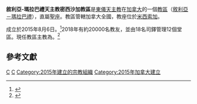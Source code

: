 {{Infobox Roman Catholic diocese
|Roman Catholic Diocese of = 敘利亞-瑪拉巴禮<br>天主教密西沙加教區
|Latin name of diocese = 
|border = catholic
|image = 
|caption =
|location = 加拿大
|territory = 全國
|population = 約20000
|rite = [[敘利亞－瑪拉巴禮教會|敘利亞－瑪拉巴禮]]
|patron = 
|province = （直屬[[聖座|聖座]]）
|established = 2015年
|cathedral=
|co-cathedral =
|leadership = 主教
|website = 
|pope = {{incumbent pope}}
|ordinary = {{link-de|若瑟·卡路非利|Jose Kalluvelil}}
|coadjutor bishop =
|auxiliary =
|emeritus =
}}

'''敘利亞-瑪拉巴禮天主教密西沙加教區'''是[[東儀天主教|東儀天主教]]在[[加拿大|加拿大]]的一個[[教區|教區]]（[[敘利亞－瑪拉巴禮教會|敘利亞－瑪拉巴禮]]），直屬[[聖座|聖座]]。教區管轄加拿大全國，教座位於[[米西索加|米西索加]]。

成立於2015年8月6日。<ref name="dio">{{cite press release |url=https://press.vatican.va/content/salastampa/it/bollettino/pubblico/2015/08/06/0602/01302.html |title=Rinunce e nomine, 06.08.2015 |publisher=Sala Stampa della Santa Sede |date=2015-08-06 |accessdate=2019-07-15 |language=it |archiveurl=https://web.archive.org/web/20190715110713/https://press.vatican.va/content/salastampa/it/bollettino/pubblico/2015/08/06/0602/01302.html |archivedate=2019-07-15}}</ref>2018年有約20000名教友，並由18名司鐸管理12個堂區。現任教區主教為{{link-de|若瑟·卡路非利|Jose Kalluvelil}}。<ref>{{cite press release |title=Resignations and Appointments, 22.12.2018 |url=https://press.vatican.va/content/salastampa/en/bollettino/pubblico/2018/12/22/181222c.html |publisher=Holy See Press Office |accessdate=2019-07-15 |archiveurl=https://web.archive.org/web/20190715110523/https://press.vatican.va/content/salastampa/en/bollettino/pubblico/2018/12/22/181222c.html |archivedate=2019-07-15 |language=en |date=2018-12-22}}</ref>

==參考文獻==
{{reflist}}

{{敘利亞-瑪拉巴禮天主教教區}}
{{加拿大天主教教區}}

[[Category:加拿大天主教教區|C]]
[[Category:敘利亞-瑪拉巴禮天主教教區|C]]
[[Category:2015年建立的宗教組織|Category:2015年建立的宗教組織]]
[[Category:2015年加拿大建立|Category:2015年加拿大建立]]